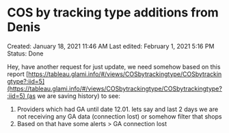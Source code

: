 # COS by tracking type additions from Denis

Created: January 18, 2021 11:46 AM
Last edited: February 1, 2021 5:16 PM
Status: Done

Hey, have another request for just update, we need somehow based on this report [https://tableau.glami.info/#/views/COSbytrackingtype/COSbytrackingtype?:iid=5](https://tableau.glami.info/#/views/COSbytrackingtype/COSbytrackingtype?:iid=5) (as we are saving history) to see:

1. Providers which had GA until date 12.01. lets say and last 2 days we are not receiving any GA data (connection lost) or somehow filter that shops
2. Based on that have some alerts > GA connection lost